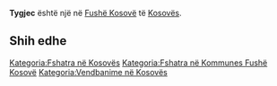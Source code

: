 {{Fshat në 
 | Emri                = Tygjec
 | EmriAlt                = 
 | NAME_SHORT_FORM=      
 | NAME_GENERIC=      
 | NAME_SORT_NAME_RO=      TYGJEC
 | FULL_NAME_RO = Tygjec
 | FULL_NAME_ND_RO=Tygjec
 | SORT_NAME_RG=TYGJEC
 | FULL_NAME_RG=Tygjec
 | FULL_NAME_ND_RG=Tygjec
 | SRP_NAME_SHORT_FORM=      
 | SRP_NAME_GENERIC=      
 | SRP_NAME_SORT_NAME_RO=      
 | SRP_FULL_NAME_RO = 
 | SRP_FULL_NAME_ND_RO=
 | SRP_SORT_NAME_RG=
 | SRP_FULL_NAME_RG=
 | SRP_FULL_NAME_ND_RG=
 | Emri (Rasa dhanore) = 
 | Figura              = 
 | Shteti              = Kosovo
 | Komuna              = Fushë Kosovë
 | Kodi postar         = 
 | Sipërfaqja          = 

 | Popullsia           = 

 | Regj. i popullsisë  = 
 | Dend. e popullsisë  = 
 | Faqja zyrtare       = 
 <!--- Koordinatat ----> 
 | Gjerësia            = 42.715556
 | Gjatësia            = 21.5325
 | Lartësia            = 
}}
'''Tygjec''' është një [[]] në [[Fushë Kosovë]] të [[Kosovës]].

<!-- == Gjeografia == -->
<!-- == Historia == -->
<!-- == Demografia == -->
== Shih edhe ==
{{Komuna Fushë Kosovë}}
{{Kosovo-Administrata-Cung}}

[[Kategoria:Fshatra në Kosovës]]
[[Kategoria:Fshatra në Kommunes Fushë Kosovë]]
[[Kategoria:Vendbanime në Kosovës]]